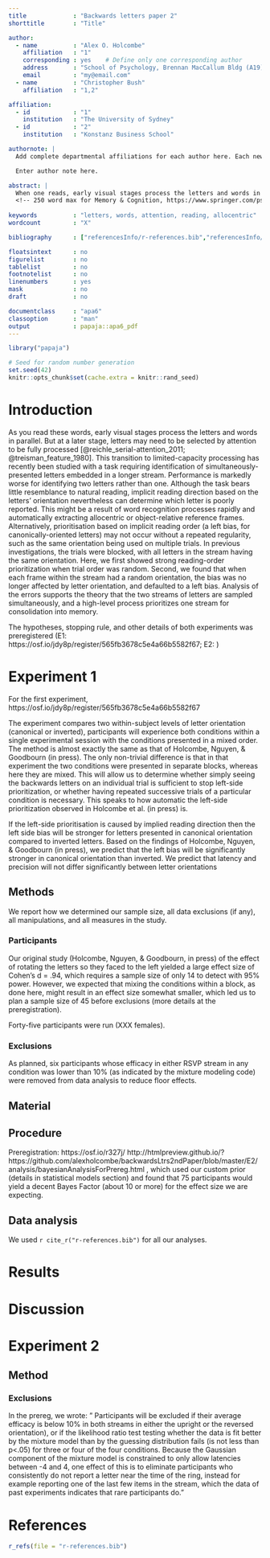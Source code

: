 ```yaml
---
title             : "Backwards letters paper 2"
shorttitle        : "Title"

author: 
  - name          : "Alex O. Holcombe"
    affiliation   : "1"
    corresponding : yes    # Define only one corresponding author
    address       : "School of Psychology, Brennan MacCallum Bldg (A19), The University of Sydney, Sydney, NSW 2006, Australia"
    email         : "my@email.com"
  - name          : "Christopher Bush"
    affiliation   : "1,2"

affiliation:
  - id            : "1"
    institution   : "The University of Sydney"
  - id            : "2"
    institution   : "Konstanz Business School"

authornote: |
  Add complete departmental affiliations for each author here. Each new line herein must be indented, like this line. This manuscript was written in RMarkdown using the *papaja* package [@R-papaja].

  Enter author note here.

abstract: |
  When one reads, early visual stages process the letters and words in parallel, but at a later stage, letters may need to be selected by attention to be fully processed. This transition to limited-capacity processing has recently been studied with a task requiring identification of simultaneously-presented letters embedded in a longer stream. Performance is markedly worse for identifying two letters rather than one. Although the task bears little resemblance to natural reading, implicit reading direction based on the letters' orientation nevertheless can determine which letter is poorly reported. This might be a result of word recognition processes rapidly and automatically extracting allocentric or object-relative reference frames. Alternatively, prioritisation based on implicit reading order (a left bias, for canonically-oriented letters) may not occur without a repeated regularity, such as the same orientation being used on multiple trials. In previous investigations, the trials were blocked, with all letters in the stream having the same orientation. Here, we first showed strong reading-order prioritization when trial order was random. Second, we found that when each frame within the stream had a random orientation, the bias was no longer affected by letter orientation, and defaulted to a left bias. Analysis of the errors supports the theory that the two streams of letters are sampled simultaneously, and a high-level process prioritizes one stream for consolidation into memory. 
  <!-- 250 word max for Memory & Cognition, https://www.springer.com/psychology/cognitive+psychology/journal/13421  -->
  
keywords          : "letters, words, attention, reading, allocentric"
wordcount         : "X"

bibliography      : ["referencesInfo/r-references.bib","referencesInfo/references.bib"]

floatsintext      : no
figurelist        : no
tablelist         : no
footnotelist      : no
linenumbers       : yes
mask              : no
draft             : no

documentclass     : "apa6"
classoption       : "man"
output            : papaja::apa6_pdf
---
```


```r
library("papaja")
```

```r
# Seed for random number generation
set.seed(42)
knitr::opts_chunk$set(cache.extra = knitr::rand_seed)
```

# Introduction

As you read these words, early visual stages process the letters and words in parallel. But at a later stage, letters may need to be selected by attention to be fully processed [@reichle_serial-attention_2011; @treisman_feature_1980]. This transition to limited-capacity processing has recently been studied with a task requiring identification of simultaneously-presented letters embedded in a longer stream. Performance is markedly worse for identifying two letters rather than one. Although the task bears little resemblance to natural reading, implicit reading direction based on the letters' orientation nevertheless can determine which letter is poorly reported. This might be a result of word recognition processes rapidly and automatically extracting allocentric or object-relative reference frames. Alternatively, prioritisation based on implicit reading order (a left bias, for canonically-oriented letters) may not occur without a repeated regularity, such as the same orientation being used on multiple trials. In previous investigations, the trials were blocked, with all letters in the stream having the same orientation. Here, we first showed strong reading-order prioritization when trial order was random. Second, we found that when each frame within the stream had a random orientation, the bias was no longer affected by letter orientation, and defaulted to a left bias. Analysis of the errors supports the theory that the two streams of letters are sampled simultaneously, and a high-level process prioritizes one stream for consolidation into memory. 

The hypotheses, stopping rule, and other details of both experiments was preregistered (E1: https://osf.io/jdy8p/register/565fb3678c5e4a66b5582f67; E2: )

# Experiment 1

For the first experiment, 
 https://osf.io/jdy8p/register/565fb3678c5e4a66b5582f67

The experiment compares two within-subject levels of letter orientation (canonical or inverted), participants will experience both conditions within a single experimental session with the conditions presented in a mixed order. The method is almost exactly the same as that of Holcombe, Nguyen, & Goodbourn (in press). The only non-trivial difference is that in that experiment the two conditions were presented in separate blocks, whereas here they are mixed. This will allow us to determine whether simply seeing the backwards letters on an individual trial is sufficient to stop left-side prioritization, or whether having repeated successive trials of a particular condition is necessary. This speaks to how automatic the left-side prioritization observed in Holcombe et al. (in press) is.

If the left-side prioritisation is caused by implied reading direction then the left side bias will be stronger for letters presented in canonical orientation compared to inverted letters. Based on the findings of Holcombe, Nguyen, & Goodbourn (in press), we predict that the left bias will be significantly stronger in canonical orientation than inverted.
We predict that latency and precision will not differ significantly between letter orientations


## Methods

We report how we determined our sample size, all data exclusions (if any), all manipulations, and all measures in the study. <!-- 21-word solution (Simmons, Nelson & Simonsohn, 2012; retrieved from http://ssrn.com/abstract=2160588) -->

### Participants

Our original study (Holcombe, Nguyen, & Goodbourn, in press) of the effect of rotating the letters so they faced to the left yielded a large effect size of Cohen’s d = .94, which requires a sample size of only 14 to detect with 95% power. However, we expected that mixing the conditions within a block, as done here, might result in an effect size somewhat smaller, which led us to plan a sample size of 45 before exclusions (more details at the preregistration). 

Forty-five participants were run (XXX females).

### Exclusions

As planned, six participants whose efficacy in either RSVP stream in any condition was lower than 10% (as indicated by the mixture modeling code) were removed from data analysis to reduce floor effects.

## Material

## Procedure

Preregistration: https://osf.io/r327j/
http://htmlpreview.github.io/?https://github.com/alexholcombe/backwardsLtrs2ndPaper/blob/master/E2/analysis/bayesianAnalysisForPrereg.html , which used our custom prior (details in statistical models section) and found that 75 participants would yield a decent Bayes Factor (about 10 or more) for the effect size we are expecting. 



## Data analysis
We used `r cite_r("r-references.bib")` for all our analyses.


# Results

# Discussion

# Experiment 2

## Method

### Exclusions

In the prereg, we wrote: "
Participants will be excluded if their average efficacy is below 10% in both streams in either the upright or the reversed orientation), or if the likelihood ratio test testing whether the data is fit better by the mixture model than by the guessing distribution fails (is not less than p<.05) for three or four of the four conditions. Because the Gaussian component of the mixture model is constrained to only allow latencies between -4 and 4, one effect of this is to eliminate participants who consistently do not report a letter near the time of the ring, instead for example reporting one of the last few items in the stream, which the data of past experiments indicates that rare participants do."


\newpage

# References
```r
r_refs(file = "r-references.bib")
```

\begingroup
\setlength{\parindent}{-0.5in}
\setlength{\leftskip}{0.5in}

<div id = "refs"></div>
\endgroup
